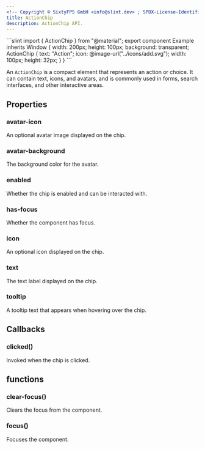 ```yaml
---
<!-- Copyright © SixtyFPS GmbH <info@slint.dev> ; SPDX-License-Identifier: MIT -->
title: ActionChip
description: ActionChip API.
---
```



<CodeSnippetMD imagePath="/src/assets/generated/actionchip.png"  scale="3" imageWidth="300" imageHeight="200" imageAlt="">
```slint
import { ActionChip } from "@material";
export component Example inherits Window {
    width: 200px;
    height: 100px;
    background: transparent;
    ActionChip {
        text: "Action";
        icon: @image-url("../icons/add.svg");
        width: 100px;
        height: 32px;
    }
}
```
</CodeSnippetMD>

An `ActionChip` is a compact element that represents an action or choice. It can contain text, icons, and avatars, and is commonly used in forms, search interfaces, and other interactive areas.

## Properties

### avatar-icon
<SlintProperty propName="avatar-icon" typeName="image">
An optional avatar image displayed on the chip.
</SlintProperty>

### avatar-background
<SlintProperty propName="avatar-background" typeName="color" defaultValue="#00000000">
The background color for the avatar.
</SlintProperty>

### enabled
<SlintProperty propName="enabled" typeName="bool" defaultValue="true">
Whether the chip is enabled and can be interacted with.
</SlintProperty>

### has-focus
<SlintProperty propName="has-focus" typeName="bool">
Whether the component has focus.
</SlintProperty>

### icon
<SlintProperty propName="icon" typeName="image">
An optional icon displayed on the chip.
</SlintProperty>

### text
<SlintProperty propName="text" typeName="string">
The text label displayed on the chip.
</SlintProperty>

### tooltip
<SlintProperty propName="tooltip" typeName="string">
A tooltip text that appears when hovering over the chip.
</SlintProperty>

## Callbacks

### clicked()
Invoked when the chip is clicked.

## functions

### clear-focus()
Clears the focus from the component.

### focus()
Focuses the component.


